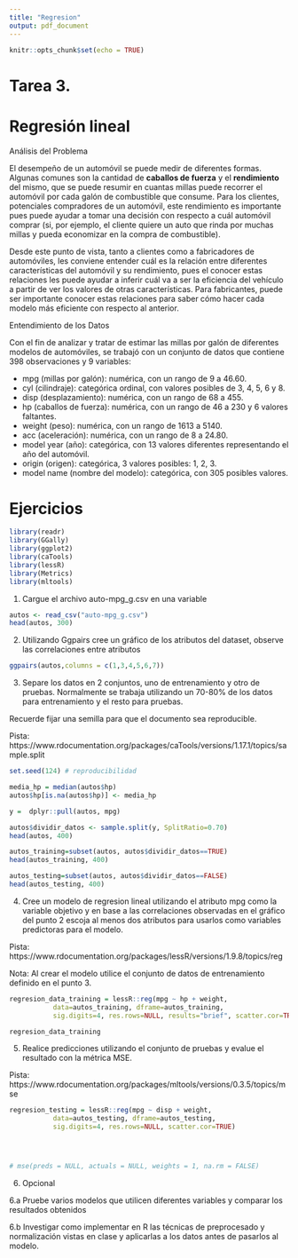 ```yaml
---
title: "Regresion"
output: pdf_document
---
```


```r
knitr::opts_chunk$set(echo = TRUE)
```

# Tarea 3.
# Regresión lineal

Análisis del Problema

El desempeño de un automóvil se puede medir de diferentes formas. Algunas comunes son la cantidad de **caballos de fuerza** y el **rendimiento** del mismo, que se puede resumir en cuantas millas puede recorrer el automóvil por cada galón de combustible que consume. Para los clientes, potenciales compradores de un automóvil, este rendimiento es importante pues puede ayudar a tomar una decisión con respecto a cuál automóvil comprar (si, por ejemplo, el cliente quiere un auto que rinda por muchas millas y pueda economizar en la compra de combustible).

Desde este punto de vista, tanto a clientes como a fabricadores de automóviles, les conviene entender cuál es la relación entre diferentes características del automóvil y su rendimiento, pues el conocer estas relaciones les puede ayudar a inferir cuál va a ser la eficiencia del vehículo a partir de ver los valores de otras características. Para fabricantes, puede ser importante conocer estas relaciones para saber cómo hacer cada modelo más eficiente con respecto al anterior.

Entendimiento de los Datos

Con el fin de analizar y tratar de estimar las millas por galón de diferentes modelos de automóviles, se trabajó con un conjunto de datos que contiene 398 observaciones y 9 variables:

- mpg (millas por galón): numérica, con un rango de 9 a 46.60.
- cyl (cilindraje): categórica ordinal, con valores posibles de 3, 4, 5, 6 y 8.
- disp (desplazamiento): numérica, con un rango de 68 a 455.
- hp (caballos de fuerza): numérica, con un rango de 46 a 230 y 6 valores faltantes.
- weight (peso): numérica, con un rango de 1613 a 5140.
- acc (aceleración): numérica, con un rango de 8 a 24.80.
- model year (año): categórica, con 13 valores diferentes representando el año del automóvil.
- origin (origen): categórica, 3 valores posibles: 1, 2, 3.
- model name (nombre del modelo): categórica, con 305 posibles valores.

# Ejercicios

```r
library(readr)
library(GGally)
library(ggplot2)
library(caTools)
library(lessR)
library(Metrics)
library(mltools)
```

1. Cargue el archivo auto-mpg_g.csv en una variable

```r
autos <- read_csv("auto-mpg_g.csv")
head(autos, 300)
```

2. Utilizando Ggpairs cree un gráfico de los atributos del dataset, observe las correlaciones entre atributos

```r
ggpairs(autos,columns = c(1,3,4,5,6,7))
```

3. Separe los datos en 2 conjuntos, uno de entrenamiento y otro de pruebas. Normalmente se trabaja utilizando un 70-80% de los datos para entrenamiento y el resto para pruebas.

Recuerde fijar una semilla para que el documento sea reproducible.

Pista: https://www.rdocumentation.org/packages/caTools/versions/1.17.1/topics/sample.split

```r
set.seed(124) # reproducibilidad

media_hp = median(autos$hp)
autos$hp[is.na(autos$hp)] <- media_hp

y =  dplyr::pull(autos, mpg)

autos$dividir_datos <- sample.split(y, SplitRatio=0.70)
head(autos, 400)
```

```r
autos_training=subset(autos, autos$dividir_datos==TRUE)
head(autos_training, 400)
```

```r
autos_testing=subset(autos, autos$dividir_datos==FALSE)
head(autos_testing, 400)
```

4. Cree un modelo de regresion lineal utilizando el atributo mpg como la variable objetivo y en base a las correlaciones observadas en el gráfico del punto 2 escoja al menos dos atributos para usarlos como variables predictoras para el modelo.

Pista: https://www.rdocumentation.org/packages/lessR/versions/1.9.8/topics/reg

Nota: Al crear el modelo utilice el conjunto de datos de entrenamiento definido en el punto 3.

```r
regresion_data_training = lessR::reg(mpg ~ hp + weight, 
           data=autos_training, dframe=autos_training, 
           sig.digits=4, res.rows=NULL, results="brief", scatter.cor=TRUE)

regresion_data_training
```

5. Realice predicciones utilizando el conjunto de pruebas y evalue el resultado con la métrica MSE.

Pista: https://www.rdocumentation.org/packages/mltools/versions/0.3.5/topics/mse
```r

regresion_testing = lessR::reg(mpg ~ disp + weight, 
           data=autos_testing, dframe=autos_testing, 
           sig.digits=4, res.rows=NULL, scatter.cor=TRUE)




# mse(preds = NULL, actuals = NULL, weights = 1, na.rm = FALSE)
```

6. Opcional

6.a Pruebe varios modelos que utilicen diferentes variables y comparar los resultados obtenidos

6.b Investigar como implementar en R las técnicas de preprocesado y normalización vistas en clase y aplicarlas a los datos antes de pasarlos al modelo.



